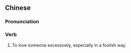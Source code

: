 {{also|溺爱}}
==Chinese==
{{zh-forms|s=溺爱}}

===Pronunciation===
{{zh-pron
|m=nì'ài
|c=nik6 oi3
|mn=qz:lia̍k-ài/tw,xm,zz:le̍k-ài
|cat=v
}}

===Verb===
{{zh-verb}}

# To love someone excessively, especially in a foolish way.